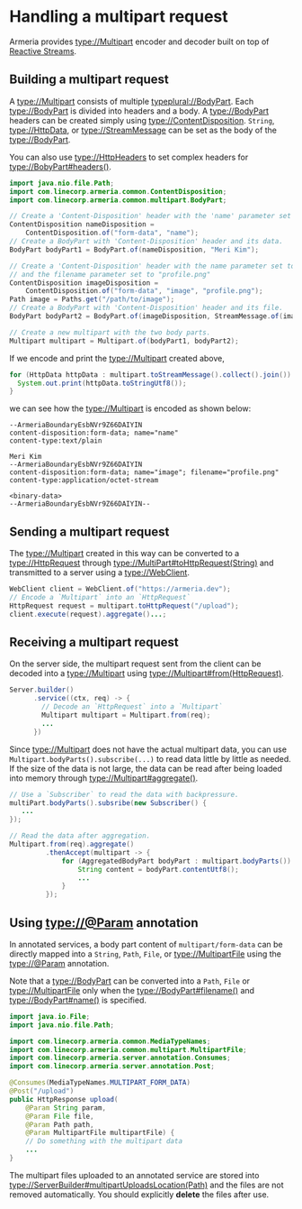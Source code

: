 # Handling a multipart request

Armeria provides <type://Multipart> encoder and decoder built on top of 
[Reactive Streams](https://www.reactive-streams.org/).

## Building a multipart request

A <type://Multipart> consists of multiple <typeplural://BodyPart>.
Each <type://BodyPart> is divided into headers and a body. A <type://BodyPart> headers can be created simply 
using <type://ContentDisposition>. 
`String`, <type://HttpData>, or <type://StreamMessage> can be set as the body of the <type://BodyPart>.

<Tip>

You can also use <type://HttpHeaders> to set complex headers for <type://BobyPart#headers()>.

</Tip>

```java
import java.nio.file.Path;
import com.linecorp.armeria.common.ContentDisposition;
import com.linecorp.armeria.common.multipart.BodyPart;

// Create a 'Content-Disposition' header with the 'name' parameter set to 'name'.
ContentDisposition nameDisposition = 
    ContentDisposition.of("form-data", "name");
// Create a BodyPart with 'Content-Disposition' header and its data.
BodyPart bodyPart1 = BodyPart.of(nameDisposition, "Meri Kim");

// Create a 'Content-Disposition' header with the name parameter set to "image", 
// and the filename parameter set to "profile.png"
ContentDisposition imageDisposition =
    ContentDisposition.of("form-data", "image", "profile.png");
Path image = Paths.get("/path/to/image");
// Create a BodyPart with 'Content-Disposition' header and its file.
BodyPart bodyPart2 = BodyPart.of(imageDisposition, StreamMessage.of(image));

// Create a new multipart with the two body parts.
Multipart multipart = Multipart.of(bodyPart1, bodyPart2);
```

If we encode and print the <type://Multipart> created above,
```java
for (HttpData httpData : multipart.toStreamMessage().collect().join()) {
  System.out.print(httpData.toStringUtf8());
}
```
we can see how the <type://Multipart> is encoded as shown below:
```
--ArmeriaBoundaryEsbNVr9Z66DAIYIN
content-disposition:form-data; name="name"
content-type:text/plain

Meri Kim
--ArmeriaBoundaryEsbNVr9Z66DAIYIN
content-disposition:form-data; name="image"; filename="profile.png"
content-type:application/octet-stream

<binary-data>
--ArmeriaBoundaryEsbNVr9Z66DAIYIN--
```

## Sending a multipart request

The <type://Multipart> created in this way can be converted to a <type://HttpRequest> through 
<type://MultiPart#toHttpRequest(String)> and transmitted to a server using a <type://WebClient>.

```java
WebClient client = WebClient.of("https://armeria.dev");
// Encode a `Multipart` into an `HttpRequest`
HttpRequest request = multipart.toHttpRequest("/upload");
client.execute(request).aggregate()...;
```

## Receiving a multipart request

On the server side, the multipart request sent from the client can be decoded into a <type://Multipart>
using <type://Multipart#from(HttpRequest)>.
```java
Server.builder()
      .service((ctx, req) -> {
        // Decode an `HttpRequest` into a `Multipart`
        Multipart multipart = Multipart.from(req);
        ...
      })
```
Since <type://Multipart> does not have the actual multipart data, you can use 
`Multipart.bodyParts().subscribe(...)` to read data little by little as needed.
If the size of the data is not large, the data can be read after being loaded into memory through 
<type://Multipart#aggregate()>.
```java
// Use a `Subscriber` to read the data with backpressure.
multiPart.bodyParts().subsribe(new Subscriber() {
   ...
});

// Read the data after aggregation.
Multipart.from(req).aggregate()
         .thenAccept(multipart -> {
             for (AggregatedBodyPart bodyPart : multipart.bodyParts()) {
                 String content = bodyPart.contentUtf8();
                 ...
             }
         });
```

## Using <type://@Param> annotation

In annotated services, a body part content of `multipart/form-data` can be directly mapped into a `String`, 
`Path`, `File`, or <type://MultipartFile> using the <type://@Param> annotation.

<Tip>

Note that a <type://BodyPart> can be converted into a `Path`, `File` or <type://MultipartFile> only when 
the <type://BodyPart#filename()> and <type://BodyPart#name()> is specified.

</Tip>

```java
import java.io.File;
import java.nio.file.Path;

import com.linecorp.armeria.common.MediaTypeNames;
import com.linecorp.armeria.common.multipart.MultipartFile;
import com.linecorp.armeria.server.annotation.Consumes;
import com.linecorp.armeria.server.annotation.Post;

@Consumes(MediaTypeNames.MULTIPART_FORM_DATA)
@Post("/upload")
public HttpResponse upload(
    @Param String param,
    @Param File file,
    @Param Path path,
    @Param MultipartFile multipartFile) {
    // Do something with the multipart data
    ...
}
```

<Tip>

The multipart files uploaded to an annotated service are stored into
<type://ServerBuilder#multipartUploadsLocation(Path)> and the files are not removed automatically. 
You should explicitly **delete** the files after use.

</Tip>
